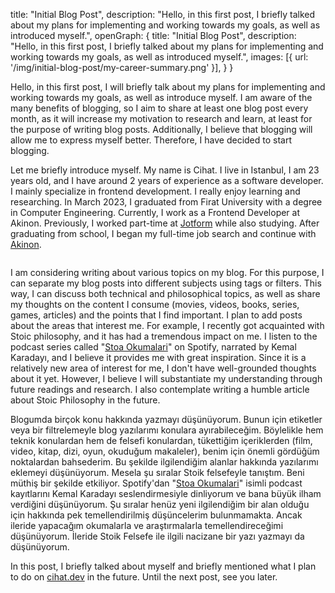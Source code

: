   title: "Initial Blog Post",
  description: "Hello, in this first post, I briefly talked about my plans for implementing and working towards my goals, as well as introduced myself.",
  openGraph: {
    title: "Initial Blog Post",
    description: "Hello, in this first post, I briefly talked about my plans for implementing and working towards my goals, as well as introduced myself.",
    images: [{ url: '/img/initial-blog-post/my-career-summary.png' }],
  }
}


Hello, in this first post, I will briefly talk about my plans for implementing and working towards my goals, as well as introduce myself.
I am aware of the many benefits of blogging, so I aim to share at least one blog post every month, as it will increase my motivation to research and learn, at least for the purpose of writing blog posts. Additionally, I believe that blogging will allow me to express myself better. Therefore, I have decided to start blogging.

Let me briefly introduce myself. My name is Cihat. I live in Istanbul, I am 23 years old, and I have around 2 years of experience as a software developer. I mainly specialize in frontend development. I really enjoy learning and researching. In March 2023, I graduated from Firat University with a degree in Computer Engineering. Currently, I work as a Frontend Developer at Akinon. Previously, I worked part-time at [Jotform](https://jotform.com/) while also studying. After graduating from school, I began my full-time job search and continue with [Akinon](https://akinon.com/).

<Image  alt="" src="/img/initial-blog-post/my-career-summary.png" width={1600} height={800}/>

I am considering writing about various topics on my blog. For this purpose, I can separate my blog posts into different subjects using tags or filters. This way, I can discuss both technical and philosophical topics, as well as share my thoughts on the content I consume (movies, videos, books, series, games, articles) and the points that I find important. I plan to add posts about the areas that interest me. For example, I recently got acquainted with Stoic philosophy, and it has had a tremendous impact on me. I listen to the podcast series called "[Stoa Okumalari](https://open.spotify.com/show/6UtOGSYMuxiPjO5lQAtOhV?si=94b195c86aa247d2)" on Spotify, narrated by Kemal Karadayı, and I believe it provides me with great inspiration. Since it is a relatively new area of interest for me, I don't have well-grounded thoughts about it yet. However, I believe I will substantiate my understanding through future readings and research. I also contemplate writing a humble article about Stoic Philosophy in the future.

Blogumda birçok konu hakkında yazmayı düşünüyorum. Bunun için etiketler veya bir filtrelemeyle blog yazılarımı konulara ayırabileceğim. Böylelikle hem teknik konulardan hem de felsefi konulardan, tükettiğim içeriklerden (film, video, kitap, dizi, oyun, okuduğum makaleler), benim için önemli gördüğüm noktalardan bahsederim. Bu şekilde ilgilendiğim alanlar hakkında yazılarımı eklemeyi düşünüyorum. Mesela şu sıralar Stoik felsefeyle tanıştım. Beni müthiş bir şekilde etkiliyor. Spotify'dan "[Stoa Okumalari](https://open.spotify.com/show/6UtOGSYMuxiPjO5lQAtOhV?si=94b195c86aa247d2)" isimli podcast kayıtlarını Kemal Karadayı seslendirmesiyle dinliyorum ve bana büyük ilham verdiğini düşünüyorum. Şu sıralar henüz yeni ilgilendiğim bir alan olduğu için hakkında pek temellendirilmiş düşüncelerim bulunmamakta. Ancak ileride yapacağım okumalarla ve araştırmalarla temellendireceğimi düşünüyorum. İleride Stoik Felsefe ile ilgili nacizane bir yazı yazmayı da düşünüyorum.

In this post, I briefly talked about myself and briefly mentioned what I plan to do on [cihat.dev](https://cihat.dev/) in the future. Until the next post, see you later.